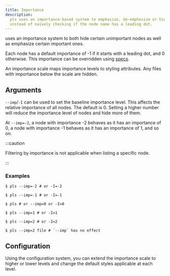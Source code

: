 ```yaml
---
title: Importance
description:
  pls uses an importance-based system to emphasize, de-emphasize or hide nodes
  instead of naïvely checking if the node name has a leading dot.
---
```



<Pls /> uses an importance system to both hide certain unimportant nodes as well
as emphasize certain important ones.

Each node has a default importance of -1 if it starts with a leading dot, and 0
otherwise. This importance can be overridden using [specs](/guides/specs/).

An importance scale maps importance levels to styling attributes. Any files with
importance below the scale are hidden.

## Arguments

`--imp`/`-I` can be used to set the baseline importance level. This affects the
relative importance of all nodes. The default is 0. Setting a higher number will
reduce the importance level of nodes and hide more of them.

At `--imp=-2`, a node with importance -2 behaves as it has an importance of 0, a
node with importance -1 behaves as it has an importance of 1, and so on.

:::caution

Filtering by importance is not applicable when listing a specific node.

:::

### Examples

```console
$ pls --imp=-2 # or -I=-2
```

<ImportanceM2 />

```console
$ pls --imp=-1 # or -I=-1
```

<ImportanceM1 />

```console
$ pls # or --imp=0 or -I=0
```

<Importance0 />

```console
$ pls --imp=1 # or -I=1
```

<Importance1 />

```console
$ pls --imp=2 # or -I=2
```

<Importance2 />

```console
$ pls --imp=2 file # `--imp` has no effect
```

<ImportanceDis />

## Configuration

Using the configuration system, you can extend the importance scale to higher or
lower levels and change the default styles applicable at each level.

<ImportanceConf />

<ImportanceConfd />
